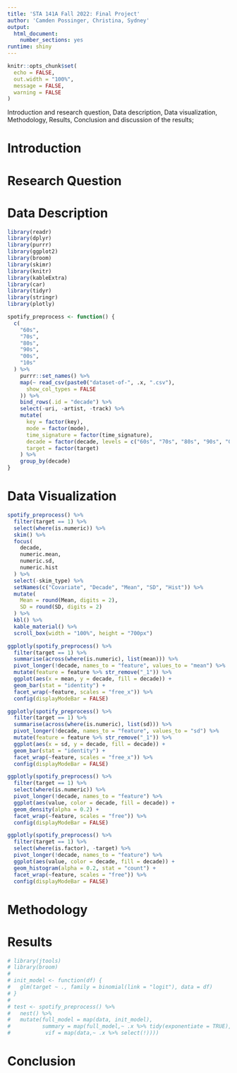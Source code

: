 ```yaml
---
title: 'STA 141A Fall 2022: Final Project'
author: 'Camden Possinger, Christina, Sydney'
output:
  html_document:
    number_sections: yes
runtime: shiny
---
```


```r
knitr::opts_chunk$set(
  echo = FALSE,
  out.width = "100%",
  message = FALSE,
  warning = FALSE
)
```

Introduction and research question, Data description, Data visualization, Methodology, Results, Conclusion and discussion of the results;

# Introduction 

# Research Question

# Data Description

```r
library(readr)
library(dplyr)
library(purrr)
library(ggplot2)
library(broom)
library(skimr)
library(knitr)
library(kableExtra)
library(car)
library(tidyr)
library(stringr)
library(plotly)

spotify_preprocess <- function() {
  c(
    "60s",
    "70s",
    "80s",
    "90s",
    "00s",
    "10s"
  ) %>%
    purrr::set_names() %>%
    map(~ read_csv(paste0("dataset-of-", .x, ".csv"),
      show_col_types = FALSE
    )) %>%
    bind_rows(.id = "decade") %>%
    select(-uri, -artist, -track) %>%
    mutate(
      key = factor(key),
      mode = factor(mode),
      time_signature = factor(time_signature),
      decade = factor(decade, levels = c("60s", "70s", "80s", "90s", "00s", "10s")),
      target = factor(target)
    ) %>%
    group_by(decade)
}
```

# Data Visualization 

```r
spotify_preprocess() %>%
  filter(target == 1) %>%
  select(where(is.numeric)) %>%
  skim() %>%
  focus(
    decade,
    numeric.mean,
    numeric.sd,
    numeric.hist
  ) %>%
  select(-skim_type) %>%
  setNames(c("Covariate", "Decade", "Mean", "SD", "Hist")) %>%
  mutate(
    Mean = round(Mean, digits = 2),
    SD = round(SD, digits = 2)
  ) %>%
  kbl() %>%
  kable_material() %>%
  scroll_box(width = "100%", height = "700px")
```

```r
ggplotly(spotify_preprocess() %>%
  filter(target == 1) %>%
  summarise(across(where(is.numeric), list(mean))) %>%
  pivot_longer(!decade, names_to = "feature", values_to = "mean") %>%
  mutate(feature = feature %>% str_remove("_1")) %>%
  ggplot(aes(x = mean, y = decade, fill = decade)) +
  geom_bar(stat = "identity") +
  facet_wrap(~feature, scales = "free_x")) %>%
  config(displayModeBar = FALSE)
```

```r
ggplotly(spotify_preprocess() %>%
  filter(target == 1) %>%
  summarise(across(where(is.numeric), list(sd))) %>%
  pivot_longer(!decade, names_to = "feature", values_to = "sd") %>%
  mutate(feature = feature %>% str_remove("_1")) %>%
  ggplot(aes(x = sd, y = decade, fill = decade)) +
  geom_bar(stat = "identity") +
  facet_wrap(~feature, scales = "free_x")) %>%
  config(displayModeBar = FALSE)
```


```r
ggplotly(spotify_preprocess() %>%
  filter(target == 1) %>%
  select(where(is.numeric)) %>%
  pivot_longer(!decade, names_to = "feature") %>%
  ggplot(aes(value, color = decade, fill = decade)) +
  geom_density(alpha = 0.2) +
  facet_wrap(~feature, scales = "free")) %>%
  config(displayModeBar = FALSE)
```

```r
ggplotly(spotify_preprocess() %>%
  filter(target == 1) %>%
  select(where(is.factor), -target) %>%
  pivot_longer(!decade, names_to = "feature") %>%
  ggplot(aes(value, color = decade, fill = decade)) +
  geom_histogram(alpha = 0.2, stat = "count") +
  facet_wrap(~feature, scales = "free")) %>%
  config(displayModeBar = FALSE)
```



# Methodology

# Results

```r

# library(jtools)
# library(broom)
#
# init_model <- function(df) {
#   glm(target ~ ., family = binomial(link = "logit"), data = df)
# }
#
# test <- spotify_preprocess() %>%
#   nest() %>%
#   mutate(full_model = map(data, init_model),
#          summary = map(full_model,~ .x %>% tidy(exponentiate = TRUE),
#           vif = map(data,~ .x %>% select(!))))
```


# Conclusion


